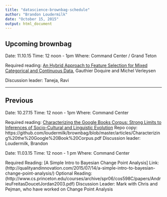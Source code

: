 ```yaml
---
title: "datascience-brownbag-schedule"
author: "Brandon Loudermilk"
date: "October 15, 2015"
output: html_document
---
```


## Upcoming brownbag 

Date: 11.10.15
Time: 12 noon - 1pm
Where: Command Center / Grand Teton

Required reading: [An Hybrid Approach to Feature Selection for Mixed Categorical and Continuous Data](https://github.com/loudermilk/brownbag/blob/master/articles/kdir11gd.pdf), Gauthier Doquire and Michel Verleysen 
                  
Discussion leader: Taneja, Ravi

----------

## Previous
Date: 10.27.15
Time: 12 noon - 1pm
Where: Command Center

Required reading: [Characterizing the Google Books Corpus: Strong Limits to Inferences of Socio-Cultural and Linguistic Evolution](http://www.plosone.org/article/Authors/info:doi/10.1371/journal.pone.0137041)
Repo copy: https://github.com/loudermilk/brownbag/blob/master/articles/Characterizing%20the%20Google%20Book%20Corpus.pdf
Discussion leader: Loudermilk, Brandon


Date: 11.03.15
Time: 12 noon - 1 pm
Where: Command Center

Required Reading: [A Simple Intro to Bayesian Change Point Analysis]
Link: (http://qualityandinnovation.com/2015/07/14/a-simple-intro-to-bayesian-change-point-analysis/)
Optional Reading: (http://www.cs.princeton.edu/courses/archive/spr06/cos598C/papers/AndrieuFreitasDoucetJordan2003.pdf)
Discussion Leader: Mark with Chris and Pejman, who have worked on Change Point Analysis



